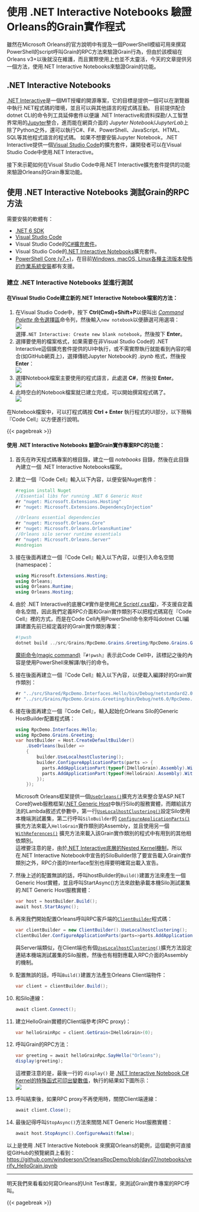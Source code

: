 # 使用 .NET Interactive Notebooks 驗證Orleans的Grain實作程式

雖然在Microsoft Orleans的官方說明中有提及一個PowerShell模組可用來撰寫PowerShell的script呼叫Grain的RPC方法來驗證Grain行為，但由於該模組在Orleans v3+以後就沒在維護，而且實際使用上也並不太靈活，今天的文章提供另一個方法，使用.NET Interactive Notebooks來驗證Grain的功能。

## .NET Interactive Notebooks

[.NET Interactive](https://github.com/dotnet/interactive)是一個MIT授權的開源專案，它的目標是提供一個可以在瀏覽器中執行.NET程式碼的環境，並且可以與其他語言的程式碼互動。
目前提供配合 dotnet CLI的命令列工具延伸套件以便讓 .NET Interactive和資料探勘/人工智慧界常用的[Jupyter](https://jupyter.org/)整合，進而能在網頁介面的 *Jupyter Notebook*/*JupyterLab*上除了Python之外，還可以執行C#、F#、PowerShell、JavaScript、HTML、SQL等其他程式語言的程式碼。
如果不想要安裝Jupyter Notebook，.NET Interactive提供一個[Visual Studio Code](https://code.visualstudio.com/)的擴充套件，讓開發者可以在Visual Studio Code中使用.NET Interactive。

接下來示範如何在Visual Studio Code中用.NET Interactive擴充套件提供的功能來驗證Orleans的Grain專案功能。

## 使用 .NET Interactive Notebooks 測試Grain的RPC方法

需要安裝的軟體有：

* [.NET 6 SDK](https://aka.ms/DotNET_SDKs)
* [Visual Studio Code](https://code.visualstudio.com/Download)
* Visual Studio Code的[C#擴充套件](https://marketplace.visualstudio.com/items?itemName=ms-dotnettools.csharp)。
* Visual Studio Code的[.NET Interactive Notebooks](https://marketplace.visualstudio.com/items?itemName=ms-dotnettools.dotnet-interactive-vscode)擴充套件。
* [PowerShell Core (v7.+)](https://learn.microsoft.com/powershell)，在目前[Windows, macOS, Linux各種主流版本發佈的作業系統安裝]()都有支援。

### 建立 .NET Interactive Notebooks 並進行測試

#### 在Visual Studio Code建立新的.NET Interactive Notebook檔案的方法：
1. 在Visual Studio Code中，按下 **Ctrl(Cmd)+Shift+P**以便叫出 [*Command Palette* 命令選擇區](https://code.visualstudio.com/docs/getstarted/userinterface#_command-palette)命令列，然後輸入`new notebook`以便篩選可用選項：  
   ![](open_new_notebook01.png)  
   選擇`.NET Interactive: Create new blank notebook`，然後按下 **Enter**。
2. 選擇要使用的檔案格式，如果需要在非Visual Studio Code的 .NET Interactive這個擴充套件提供的UI中執行，或不需實際執行就能看到內容的場合(如GitHub網頁上)，選擇傳統Jupyter Notebook的 *.ipynb* 格式，然後按 **Enter**：  
   ![](open_new_notebook02.png)
3. 選擇Notebook檔案主要使用的程式語言，此處選 **C#**，然後按 **Enter**。  
   ![](open_new_notebook03.png)
4. 此時空白的Notebook檔案就已建立完成，可以開始撰寫程式碼了。  
   ![](open_new_notebook04.png)

在Notebook檔案中，可以打程式碼按 **Ctrl + Enter** 執行程式的UI部分，以下簡稱『Code Cell』以方便進行說明。

{{< pagebreak >}}
    
#### 使用 .NET Interactive Notebooks 驗證Grain實作專案RPC的功能：

1. 首先在昨天程式碼專案的根目錄，建立一個 *notebooks* 目錄，然後在此目錄內建立一個 .NET Interactive Notebooks檔案。
2. 建立一個『Code Cell』輸入以下內容，以便安裝Nuget套件：
    
    ```csharp
    #region install Nuget
    //Essential libs for running .NET 6 Generic Host
    #r "nuget: Microsoft.Extensions.Hosting"
    #r "nuget: Microsoft.Extensions.DependencyInjection"
    
    //Orleans essential dependencies
    #r "nuget: Microsoft.Orleans.Core"
    #r "nuget: Microsoft.Orleans.OrleansRuntime"
    //Orleans silo server runtime essentials
    #r "nuget: Microsoft.Orleans.Server"
    #endregion
    ```
3. 接在後面再建立一個『Code Cell』輸入以下內容，以便引入命名空間(namespace)：
    
    ```csharp
    using Microsoft.Extensions.Hosting;
    using Orleans;
    using Orleans.Runtime;
    using Orleans.Hosting;
    ```
4. 由於 .NET Interactive的底層C#實作是使用[C# Script(.csx檔)](https://learn.microsoft.com/archive/msdn-magazine/2016/january/essential-net-csharp-scripting)，不支援自定義命名空間，因此我們定義RPC介面和Grain實作類別不以把程式碼寫在『Code Cell』裡的方式，而是在Code Cell內用PowerShell命令來呼叫dotnet CLI編譯建置先前已經定義好的Grain實作類別專案：  
    
    ```powershell
    #!pwsh
    dotnet build ../src/Grains/RpcDemo.Grains.Greeting/RpcDemo.Grains.Greeting.csproj --nologo --verbosity quiet
    ```
    [魔術命令(magic command)](https://github.com/dotnet/interactive/blob/main/docs/magic-commands.md)『`#!pwsh`』表示此Code Cell中，該標記之後的內容是使用PowerShell來解譯/執行的命令。
5. 接在後面再建立一個『Code Cell』輸入以下內容，以便載入編譯好的Grain實作類別：
    
    ```csharp
    #r "../src/Shared/RpcDemo.Interfaces.Hello/bin/Debug/netstandard2.0/RpcDemo.Interfaces.Hello.dll"
    #r "../src/Grains/RpcDemo.Grains.Greeting/bin/Debug/net6.0/RpcDemo.Grains.Greeting.dll"
    ```
6. 接在後面再建立一個『Code Cell』，輸入起始化Orleans Silo的Generic HostBuilder配置程式碼：
    
    ```csharp
    using RpcDemo.Interfaces.Hello;
    using RpcDemo.Grains.Greeting;
    var hostBuilder = Host.CreateDefaultBuilder()
        .UseOrleans(builder =>
        {
            builder.UseLocalhostClustering();
            builder.ConfigureApplicationParts(parts => {
              parts.AddApplicationPart(typeof(IHelloGrain).Assembly).WithReferences();
              parts.AddApplicationPart(typeof(HelloGrain).Assembly).WithReferences();
            });
        });
    ```
    Microsoft Orleans框架提供一個[`UseOrleans()`](https://learn.microsoft.com/dotnet/api/microsoft.extensions.hosting.generichostextensions.useorleans)擴充方法來整合至ASP.NET Core的web服務框架/[.NET Generic Host](https://learn.microsoft.com/aspnet/core/fundamentals/host/generic-host)中執行Silo的服務實體，而餵給該方法的Lambda敘述式參數中，第一行[`UseLocalhostClustering()`](https://learn.microsoft.com/dotnet/api/orleans.hosting.corehostingextensions.uselocalhostclustering)設定Silo使用本機端測試叢集，第二行呼叫`SiloBuilder`的 [`ConfigureApplicationParts()`](https://learn.microsoft.com/dotnet/api/orleans.hosting.silobuilderextensions.configureapplicationparts) 擴充方法來載入`HelloGrain`實作類別的Assembly，並且使用另一個 [`WithReferences()`](https://learn.microsoft.com/dotnet/api/orleans.applicationpartmanagerextensions.withreferences) 擴充方法來載入該Grain實作類別的程式中有用到的其他相依類別。  
    這裡要注意的是，由於[.NET Interactive底層的Nested Kernel機制](https://github.com/dotnet/interactive/blob/main/docs/kernels-overview.md)，所以在.NET Interactive Notebook中宣告的SiloBuilder除了要宣告載入Grain實作類別之外，RPC介面的Interface型別也得要明確寫出載入宣告。
7. 然後上述的配置無誤的話，呼叫hostBuilder的`Build()`建置方法來產生一個Generic Host實體，並且呼叫StartAsync()方法來啟動承載本機Silo測試叢集的.NET Generic Host服務實體：
    
    ```csharp
    var host = hostBuilder.Build();
    await host.StartAsync();
    ```
8. 再來我們開始配置Orleans呼叫RPC客戶端的[`ClientBuilder`](https://docs.microsoft.com/dotnet/api/orleans.clientbuilder)程式碼：
    
    ```csharp
    var clientBuilder = new ClientBuilder().UseLocalhostClustering();
    clientBuilder.ConfigureApplicationParts(parts=>parts.AddApplicationPart(typeof(IHelloGrain).Assembly));
    ```
    與Server端類似，在Client端也有個[`UseLocalhostClustering()`](https://learn.microsoft.com/dotnet/api/orleans.clientbuilderextensions.uselocalhostclustering)擴充方法設定連結本機端測試叢集的Silo服務，然後也有相對應載入RPC介面的Assembly的機制。
9. 配置無誤的話，呼叫`Build()`建置方法產生Orleans Client端物件：
    
    ```csharp
    var client = clientBuilder.Build();
    ```
10. 和Silo連線：
    
    ```csharp
    await client.Connect();
    ```
11. 建立HelloGrain實體的Client端參考(RPC proxy)：
    
    ```csharp
    var helloGrainRpc = client.GetGrain<IHelloGrain>(0);
    ```
12. 呼叫Grain的RPC方法：
    
    ```csharp
    var greeting = await helloGrainRpc.SayHello("Orleans");
    display(greeting);
    ```
    這裡要注意的是，最後一行的 `display()` 是 [.NET Interactive Notebook C# Kernel的特殊函式可印出變數值](https://github.com/dotnet/interactive/blob/main/docs/display-output-csharp.md)，執行的結果如下圖所示：  
    ![](./run_rpc_result.png)
13. 呼叫結束後，如果RPC proxy不再使用時，關閉Client端連線：
    
    ```csharp
    await client.Close();
    ```
14. 最後記得呼叫`StopAsync()`方法來關閉.NET Generic Host服務實體：
    
    ```csharp
    await host.StopAsync().ConfigureAwait(false);
    ```

以上是使用 .NET Interactive Notebook 來撰寫Orleans的範例，這個範例可直接從GitHub的預覽網頁上看到：  
<https://github.com/windperson/OrleansRpcDemo/blob/day07/notebooks/verify_HelloGrain.ipynb>

---

明天我們來看看如何寫Orleans的Unit Test專案，來測試Grain實作專案的RPC呼叫。

{{< pagebreak >}}